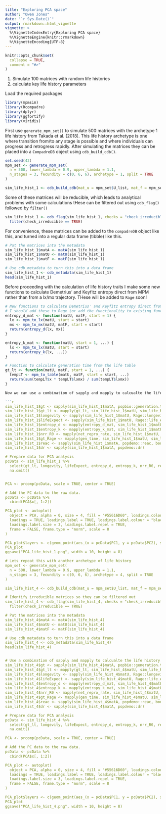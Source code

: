 ```yaml
---
title: "Exploring PCA space"
author: "Owen Jones"
date: "`r Sys.Date()`"
output: rmarkdown::html_vignette
vignette: >
  %\VignetteIndexEntry{Exploring PCA space}
  %\VignetteEngine{knitr::rmarkdown}
  %\VignetteEncoding{UTF-8}
---
```


```r
knitr::opts_chunk$set(
  collapse = TRUE,
  comment = "#>"
)

```

1. Simulate 100 matrices with random life histories
2. calculate key life history parameters

Load the required packages
```r
library(mpmsim)
library(Rcompadre)
library(dplyr)
library(ggfortify)
library(viridis)

```

First use `generate_mpm_set()` to simulate 500 matrices with the archetype 1 life history from Takada et al. (2018). This life history archetype is one where transition from/to any stage is possible and where individuals can progress and retrogress rapidly. After simulating the matrices they can be placed into a `CompadreDB` object using `cdb_build_cdb()`.

```r
set.seed(42)
mpm_set <- generate_mpm_set(
  n = 500, lower_lambda = 0.9, upper_lambda = 1.1,
  n_stages = 3, fecundity = c(0, 6, 6), archetype = 1, split = TRUE
)

sim_life_hist_1 <- cdb_build_cdb(mat_u = mpm_set$U_list, mat_f = mpm_set$F_list)
```

Some of these matrices will be reducible, which leads to analytical problems with some calculations tHese can be filtered out using `cdb_flag()` followed by `filter()`

```r
sim_life_hist_1 <- cdb_flag(sim_life_hist_1, checks = "check_irreducible") %>%
  filter(check_irreducible == TRUE)
```

For convenience, these matrices can be added to the `compadreDB` object like this, and turned into a regular data frame (tibble) like this.

```r
# Put the matrices into the metadata
sim_life_hist_1$matA <- matA(sim_life_hist_1)
sim_life_hist_1$matU <- matU(sim_life_hist_1)
sim_life_hist_1$matF <- matF(sim_life_hist_1)

# Use cdb_metadata to turn this into a data frame
sim_life_hist_1 <- cdb_metadata(sim_life_hist_1)
head(sim_life_hist_1)
```
Before proceeding with the calculation of life history traits I make some new functions to calculate Demetrius' and Keyfitz entropy direct from MPM rather than from a lx/mx trajectory. THese will be added to `Rage` soon!

```r
# New functions to calculate Demetrius' and Keyfitz entropy direct from matrix
# I should add these to Rage (or add the functionality to existing functions)
entropy_d_mat <- function(matU, matF, start = 1) {
  lx <- mpm_to_lx(matU, start = start)
  mx <- mpm_to_mx(matU, matF, start = start)
  return(entropy_d(lx, mx))
}

entropy_k_mat <- function(matU, start = 1, ...) {
  lx <- mpm_to_lx(matU, start = start)
  return(entropy_k(lx, ...))
}

# Function to calculate generation time from the life table
gt_lt <- function(matU, matF, start = 1, ...) {
  tempLT <- mpm_to_table(matU, matF, start = start, ...)
  return(sum(tempLT$x * tempLT$lxmx) / sum(tempLT$lxmx))
}

Now we can use a combination of sapply and mapply to calcualte the life history traits for each matrix.

```r
sim_life_hist_1$gt <- sapply(sim_life_hist_1$matA, popbio::generation.time)
sim_life_hist_1$gt_lt <- mapply(gt_lt, sim_life_hist_1$matU, sim_life_hist_1$matF)
sim_life_hist_1$longevity <- sapply(sim_life_hist_1$matU, Rage::longevity, x_max = 1000, lx_crit = 0.01)
sim_life_hist_1$lifeExpect <- sapply(sim_life_hist_1$matU, Rage::life_expect_mean)
sim_life_hist_1$entropy_d <- mapply(entropy_d_mat, sim_life_hist_1$matU, sim_life_hist_1$matF)
sim_life_hist_1$entropy_k <- mapply(entropy_k_mat, sim_life_hist_1$matU)
sim_life_hist_1$nrr_R0 <- mapply(net_repro_rate, sim_life_hist_1$matU, sim_life_hist_1$matF)
sim_life_hist_1$gt_Rage <- mapply(gen_time, sim_life_hist_1$matU, sim_life_hist_1$matF)
sim_life_hist_1$reac <- sapply(sim_life_hist_1$matA, popdemo::reac, bound = "upper")
sim_life_hist_1$dr <- sapply(sim_life_hist_1$matA, popdemo::dr)

# Prepare data for PCA analysis
pcData <- sim_life_hist_1 %>%
  select(gt_lt, longevity, lifeExpect, entropy_d, entropy_k, nrr_R0, reac, dr) %>%
  na.omit()


PCA <- prcomp(pcData, scale = TRUE, center = TRUE)

# Add the PC data to the raw data.
pcData <- pcData %>%
  cbind(PCA$x[, 1:2])

PCA_plot <- autoplot(
  object = PCA, alpha = 0, size = 4, fill = "#55616D60", loadings.colour = "#0072B2", shape = 16,
  loadings = TRUE, loadings.label = TRUE, loadings.label.colour = "black",
  loadings.label.size = 3, loadings.label.repel = TRUE,
  frame = FALSE, frame.type = "norm", scale = 0
)

PCA_plot$layers <- c(geom_point(aes_(x = pcData$PC1, y = pcData$PC2), size = 2, alpha = .5), PCA_plot$layers)
PCA_plot
ggsave("PCA_life_hist_1.png", width = 10, height = 8)

# Lets repeat this with another archetype of life history
mpm_set <- generate_mpm_set(
  n = 500, lower_lambda = 0.9, upper_lambda = 1.1,
  n_stages = 3, fecundity = c(0, 6, 6), archetype = 4, split = TRUE
)

sim_life_hist_4 <- cdb_build_cdb(mat_u = mpm_set$U_list, mat_f = mpm_set$F_list)

# Identify irreducible matrices so they can be filtered out
sim_life_hist_4 <- cdb_flag(sim_life_hist_4, checks = "check_irreducible") %>%
  filter(check_irreducible == TRUE)

# Put the matrices into the metadata
sim_life_hist_4$matA <- matA(sim_life_hist_4)
sim_life_hist_4$matU <- matU(sim_life_hist_4)
sim_life_hist_4$matF <- matF(sim_life_hist_4)

# Use cdb_metadata to turn this into a data frame
sim_life_hist_4 <- cdb_metadata(sim_life_hist_4)
head(sim_life_hist_4)


# Use a combination of sapply and mapply to calcualte the life history traits for each matrix.
sim_life_hist_4$gt <- sapply(sim_life_hist_4$matA, popbio::generation.time)
sim_life_hist_4$gt_lt <- mapply(gt_lt, sim_life_hist_4$matU, sim_life_hist_4$matF)
sim_life_hist_4$longevity <- sapply(sim_life_hist_4$matU, Rage::longevity, x_max = 1000, lx_crit = 0.01)
sim_life_hist_4$lifeExpect <- sapply(sim_life_hist_4$matU, Rage::life_expect_mean)
sim_life_hist_4$entropy_d <- mapply(entropy_d_mat, sim_life_hist_4$matU, sim_life_hist_4$matF)
sim_life_hist_4$entropy_k <- mapply(entropy_k_mat, sim_life_hist_4$matU)
sim_life_hist_4$nrr_R0 <- mapply(net_repro_rate, sim_life_hist_4$matU, sim_life_hist_4$matF)
sim_life_hist_4$gt_Rage <- mapply(gen_time, sim_life_hist_4$matU, sim_life_hist_4$matF)
sim_life_hist_4$reac <- sapply(sim_life_hist_4$matA, popdemo::reac, bound = "upper")
sim_life_hist_4$dr <- sapply(sim_life_hist_4$matA, popdemo::dr)

# Prepare data for PCA analysis
pcData <- sim_life_hist_4 %>%
  select(gt_lt, longevity, lifeExpect, entropy_d, entropy_k, nrr_R0, reac, dr) %>%
  na.omit()

PCA <- prcomp(pcData, scale = TRUE, center = TRUE)

# Add the PC data to the raw data.
pcData <- pcData %>%
  cbind(PCA$x[, 1:2])

PCA_plot <- autoplot(
  object = PCA, alpha = 0, size = 4, fill = "#55616D60", loadings.colour = "#0072B2", shape = 16,
  loadings = TRUE, loadings.label = TRUE, loadings.label.colour = "black",
  loadings.label.size = 3, loadings.label.repel = TRUE,
  frame = FALSE, frame.type = "norm", scale = 0
)

PCA_plot$layers <- c(geom_point(aes_(x = pcData$PC1, y = pcData$PC2), size = 2, alpha = .5), PCA_plot$layers)
PCA_plot
ggsave("PCA_life_hist_4.png", width = 10, height = 8)


```

